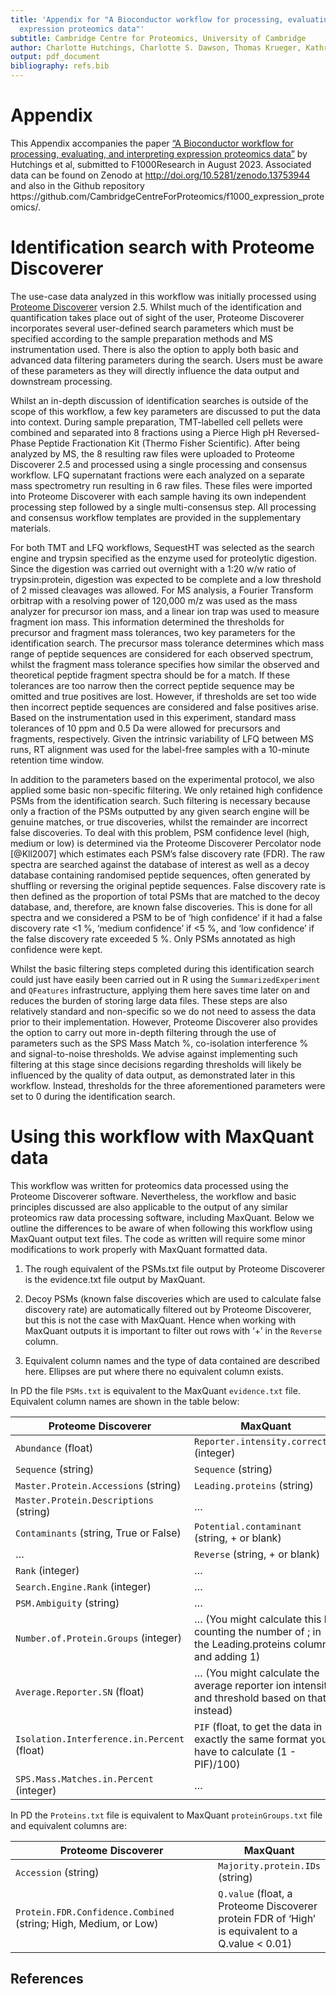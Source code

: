 ```yaml
---
title: 'Appendix for "A Bioconductor workflow for processing, evaluating, and interpreting
  expression proteomics data"'
subtitle: Cambridge Centre for Proteomics, University of Cambridge
author: Charlotte Hutchings, Charlotte S. Dawson, Thomas Krueger, Kathryn S. Lilley, Lisa M. Breckels
output: pdf_document
bibliography: refs.bib
---
```


# Appendix

This Appendix accompanies the paper ["A Bioconductor workflow for processing,
evaluating, and interpreting expression proteomics
data"](https://github.com/CambridgeCentreForProteomics/f1000_expression_proteomics/blob/main/workflow_expressions.pdf)
by Hutchings et al, submitted to F1000Research in August 2023. Associated data can be found 
on Zenodo at [http://doi.org/10.5281/zenodo.13753944](http://doi.org/10.5281/zenodo.13753944)
and also in the Github repository https://github.com/CambridgeCentreForProteomics/f1000_expression_proteomics/.

# Identification search with Proteome Discoverer

The use-case data analyzed in this workflow was initially processed using
[Proteome Discoverer](https://www.thermofisher.com/uk/en/home/industrial/mass-spectrometry/liquid-chromatography-mass-spectrometry-lc-ms/lc-ms-software/multi-omics-data-analysis/proteome-discoverer-software.html)
version 2.5. Whilst much of the identification and quantification takes place
out of sight of the user, Proteome Discoverer incorporates several user-defined
search parameters which must be specified according to the sample preparation
methods and MS instrumentation used. There is also the option to apply both
basic and advanced data filtering parameters during the search. Users must be
aware of these parameters as they will directly influence the data output and
downstream processing.

Whilst an in-depth discussion of identification searches is outside of the scope
of this workflow, a few key parameters are discussed to put the data into
context. During sample preparation, TMT-labelled cell pellets were combined and
separated into 8 fractions using a Pierce High pH Reversed-Phase Peptide
Fractionation Kit (Thermo Fisher Scientific). After being analyzed by MS, the 8
resulting raw files were uploaded to Proteome Discoverer 2.5 and processed using
a single processing and consensus workflow. LFQ supernatant fractions were each
analyzed on a separate mass spectrometry run resulting in 6 raw files. These
files were imported into Proteome Discoverer with each sample having its own
independent processing step followed by a single multi-consensus step. All
processing and consensus workflow templates are provided in the supplementary
materials.

For both TMT and LFQ workflows, SequestHT was selected as the search engine and
trypsin specified as the enzyme used for proteolytic digestion. Since the
digestion was carried out overnight with a 1:20 w/w ratio of trypsin:protein,
digestion was expected to be complete and a low threshold of 2 missed cleavages
was allowed. For MS analysis, a Fourier Transform orbitrap with a resolving
power of 120,000 m/z was used as the mass analyzer for precursor ion mass, and a
linear ion trap was used to measure fragment ion mass. This information
determined the thresholds for precursor and fragment mass tolerances, two key
parameters for the identification search. The precursor mass tolerance
determines which mass range of peptide sequences are considered for each
observed spectrum, whilst the fragment mass tolerance specifies how similar the
observed and theoretical peptide fragment spectra should be for a match. If
these tolerances are too narrow then the correct peptide sequence may be omitted
and true positives are lost. However, if thresholds are set too wide then
incorrect peptide sequences are considered and false positives arise. Based on
the instrumentation used in this experiment, standard mass tolerances of 10 ppm
and 0.5 Da were allowed for precursors and fragments, respectively. Given the
intrinsic variability of LFQ between MS runs, RT alignment was used for the
label-free samples with a 10-minute retention time window.

In addition to the parameters based on the experimental protocol, we also
applied some basic non-specific filtering. We only retained high confidence PSMs
from the identification search. Such filtering is necessary because only a
fraction of the PSMs outputted by any given search engine will be genuine
matches, or true discoveries, whilst the remainder are incorrect false
discoveries. To deal with this problem, PSM confidence level (high, medium or
low) is determined via the Proteome Discoverer Percolator node [@Kll2007] which
estimates each PSM's false discovery rate (FDR). The raw spectra are searched
against the database of interest as well as a decoy database containing
randomised peptide sequences, often generated by shuffling or reversing the
original peptide sequences. False discovery rate is then defined as the
proportion of total PSMs that are matched to the decoy database, and, therefore,
are known false discoveries. This is done for all spectra and we considered a
PSM to be of 'high confidence' if it had a false discovery rate <1 %, 'medium
confidence' if <5 %, and 'low confidence' if the false discovery rate exceeded
5 %. Only PSMs annotated as high confidence were kept.

Whilst the basic filtering steps completed during this identification search
could just have easily been carried out in R using the `SummarizedExperiment`
and `QFeatures` infrastructure, applying them here saves time later on and
reduces the burden of storing large data files. These steps are also relatively
standard and non-specific so we do not need to assess the data prior to their
implementation. However, Proteome Discoverer also provides the option to carry
out more in-depth filtering through the use of parameters such as the SPS Mass
Match %, co-isolation interference % and signal-to-noise thresholds. We advise
against implementing such filtering at this stage since decisions regarding
thresholds will likely be influenced by the quality of data output, as
demonstrated later in this workflow. Instead, thresholds for the three
aforementioned parameters were set to 0 during the identification search.


# Using this workflow with MaxQuant data

This workflow was written for proteomics data processed using the Proteome
Discoverer software. Nevertheless, the workflow and basic principles discussed
are also applicable to the output of any similar proteomics raw data processing
software, including MaxQuant. Below we outline the differences to be aware of 
when following this workflow using MaxQuant output text files. The code as 
written will require some minor modifications to work properly with MaxQuant 
formatted data.

1. The rough equivalent of the PSMs.txt file output by Proteome Discoverer is 
the evidence.txt file output by MaxQuant.

2. Decoy PSMs (known false discoveries which are used to calculate false discovery
rate) are automatically filtered out by Proteome Discoverer, but this is not the 
case with MaxQuant. Hence when working with MaxQuant outputs it is important to
filter out rows with '+' in the `Reverse` column.

3. Equivalent column names and the type of data contained are described here. 
Ellipses are put where there no equivalent column exists.

 
In PD the file `PSMs.txt` is equivalent to the MaxQuant `evidence.txt` file. 
Equivalent column names are shown in the table below:


| Proteome Discoverer | MaxQuant                 |
| ------------------- | ------------------------ |
| `Abundance` (float) | `Reporter.intensity.corrected` (integer) |
| `Sequence` (string) | `Sequence` (string) |
| `Master.Protein.Accessions` (string) | `Leading.proteins` (string) |
| `Master.Protein.Descriptions` (string) | ... |
| `Contaminants` (string, True or False) | `Potential.contaminant` (string, + or blank) |
| ... | `Reverse` (string, + or blank) |
| `Rank` (integer) | ... |
| `Search.Engine.Rank` (integer) | ... |
| `PSM.Ambiguity` (string) | ... |
| `Number.of.Protein.Groups` (integer) | ... (You might calculate this by counting the number of ; in the Leading.proteins column and adding 1) |
| `Average.Reporter.SN` (float) | ... (You might calculate the average reporter ion intensity and threshold based on that instead) |
| `Isolation.Interference.in.Percent` (float) | `PIF` (float, to get the data in exactly the same format you have to calculate (1 - PIF)/100) |
| `SPS.Mass.Matches.in.Percent` (integer) | ... |

In PD the `Proteins.txt` file is equivalent to MaxQuant `proteinGroups.txt` file
and equivalent columns are:

| Proteome Discoverer | MaxQuant  |
| ------------------- | --------- |
| `Accession` (string) | `Majority.protein.IDs` (string) |
| `Protein.FDR.Confidence.Combined` (string; High, Medium, or Low) | `Q.value` (float, a Proteome Discoverer protein FDR of 'High' is equivalent to a Q.value < 0.01) |



## References
